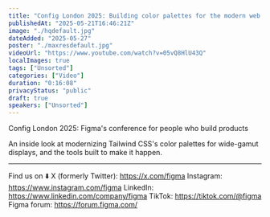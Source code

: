 ```yaml
---
title: "Config London 2025: Building color palettes for the modern web with Dan Hollick"
publishedAt: "2025-05-21T16:46:21Z"
image: "./hqdefault.jpg"
dateAdded: "2025-05-27"
poster: "./maxresdefault.jpg"
videoUrl: "https://www.youtube.com/watch?v=05vQ8HlU43Q"
localImages: true
tags: ["Unsorted"]
categories: ["Video"]
duration: "0:16:08"
privacyStatus: "public"
draft: true
speakers: ["Unsorted"]
---
```

Config London 2025: Figma's conference for people who build products

An inside look at modernizing Tailwind CSS's color palettes for wide-gamut displays, and the tools built to make it happen.

____________________________________________________

Find us on ⬇️
X (formerly Twitter): https://x.com/figma
Instagram: https://www.instagram.com/figma
LinkedIn: https://www.linkedin.com/company/figma
TikTok: https://tiktok.com/@figma
Figma forum: https://forum.figma.com/
